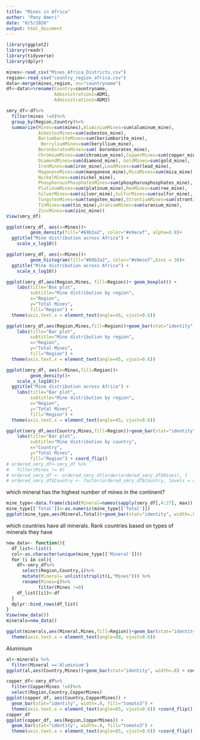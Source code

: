 ```yaml
---
title: "Mines in Africa"
author: "Pony Ameri"
date: "8/5/2020"
output: html_document
---
```


```r
library(ggplot2)
library(readr)
library(tidyverse)
library(dplyr)

```


```r
mines<-read_csv("Mines_Africa_Districts.csv")
region<-read_csv("country_region_africa.csv")
data<-merge(mines,region, on="countryname")
df<-data%>%rename(Country=countryname,
                  Administration1=ADM1,
                  Administration2=ADM2)

```


```r
smry_df<-df%>%
  filter(mines !=0)%>%
  group_by(Region,Country)%>%
  summarize(Mines=sum(mines),AluminiumMines=sum(aluminum_mine),
            AsbestosMines=sum(asbestos_mine),
            BariumbariteMines=sum(bariumbarite_mine),
             BerryliumMines=sum(beryllium_mine),
            BoronboratesMines=sum( boronborates_mine),
            ChromiumMines=sum(chromium_mine),CopperMines=sum(copper_mine),
            DiamondMines=sum(diamond_mine), GoldMines=sum(gold_mine),
            IronMines=sum(iron_mine),LeadMines=sum(lead_mine),
            MaganeseMines=sum(manganese_mine),MicaMines=sum(mica_mine),
            NickelMines=sum(nickel_mine),
            PhosphorousPhosphatesMines=sum(phosphorusphosphates_mine),
            PlatinumMines=sum(platinum_mine),ReeMines=sum(ree_mine),
            SilverMines=sum(silver_mine),SulfurMines=sum(sulfur_mine),
            TungstenMines=sum(tungsten_mine),StrontiumMines=sum(strontium_mine),
            TinMines=sum(tin_mine),UraniumMines=sum(uranium_mine),
            ZincMines=sum(zinc_mine))
View(smry_df)
```

```r
ggplot(smry_df, aes(x=Mines))+
         geom_density(fill="#69b3a2", color="#e9ecef", alpha=0.8)+
  ggtitle("Mine distribution across Africa") +
    scale_x_log10()

ggplot(smry_df, aes(x=Mines))+
         geom_histogram(fill="#69b3a2", color="#e9ecef",bins = 30)+
  ggtitle("Mine distribution across Africa") +
    scale_x_log10()
```

```r
ggplot(smry_df,aes(Region,Mines, fill=Region))+ geom_boxplot() + 
    labs(title="Box plot", 
         subtitle="Mine distribution by region",
         x="Region",
         y="Total Mines",
         fill="Region") +  
  theme(axis.text.x = element_text(angle=45, vjust=0.6))

ggplot(smry_df,aes(Region,Mines,fill=Region))+geom_bar(stat="identity")+ 
    labs(title="Bar plot", 
         subtitle="Mine distribution by region",
         x="Region",
         y="Total Mines",
         fill="Region") +  
  theme(axis.text.x = element_text(angle=45, vjust=0.6)) 

ggplot(smry_df, aes(x=Mines,fill=Region))+
         geom_density()+
    scale_x_log10()+
  ggtitle("Mine distribution across Africa") + 
    labs(title="Bar plot", 
         subtitle="Mine distribution by region",
         x="Region",
         y="Total Mines",
         fill="Region") +  
  theme(axis.text.x = element_text(angle=45, vjust=0.6)) 
```

```r
ggplot(smry_df,aes(Country,Mines,fill=Region))+geom_bar(stat="identity")+ 
    labs(title="Bar plot", 
         subtitle="Mine distribution by country",
         x="Country",
         y="Total Mines",
         fill="Region") + coord_flip()
# ordered_smry_df<-smry_df %>%
#   filter(Mines != 0)
# ordered_smry_df <- ordered_smry_df[order(ordered_smry_df$Mines), ]
# ordered_smry_df$Country <- factor(ordered_smry_df$Country, levels = ordered_smry_df$Country)

```
which mineral has the highest number of mines in the continent? 
```r
mine_type<-data.frame(cbind(Mineral=names(sapply(smry_df[,4:27], max)), Total=unname(sapply(smry_df[,4:27], max))))
mine_type[['Total']]<-as.numeric(mine_type[['Total']])
ggplot(mine_type,aes(Mineral,Total))+geom_bar(stat="identity", width=.8)+coord_flip()

```
which countries have all minerals. Rank countries based on types of minerals they have 
```r
new_data<- function(){
  df_list<-list()
  col<-as.character(unique(mine_type[['Mineral']]))
  for (i in col){
    df<-smry_df%>%
      select(Region,Country,i)%>%
      mutate(Mineral= unlist(strsplit(i,"Mines"))) %>%
      rename(Mines=i)%>%
            filter(Mines !=0)
    df_list[[i]]<-df
  }
  dplyr::bind_rows(df_list)
}
View(new_data())
minerals=new_data()
```

```r
ggplot(minerals,aes(Mineral,Mines,fill=Region))+geom_bar(stat="identity", width=.8) +  
  theme(axis.text.x = element_text(angle=80, vjust=0.6)) 
```

Aluminium
```r
al<-minerals %>% 
  filter(Mineral =='Aluminium')
ggplot(al,aes(Country,Mines))+geom_bar(stat="identity", width=.8) + coord_flip()

```

```r
copper_df<-smry_df%>%
  filter(CopperMines !=0)%>%
  select(Region,Country,CopperMines)
ggplot(copper_df, aes(Country,CopperMines)) + 
  geom_bar(stat="identity", width=.8, fill="tomato3") +  
  theme(axis.text.x = element_text(angle=85, vjust=0.6)) +coord_flip()
copper_df
ggplot(copper_df, aes(Region,CopperMines)) + 
  geom_bar(stat="identity", width=.8, fill="tomato3") +  
  theme(axis.text.x = element_text(angle=85, vjust=0.6)) +coord_flip()
```

